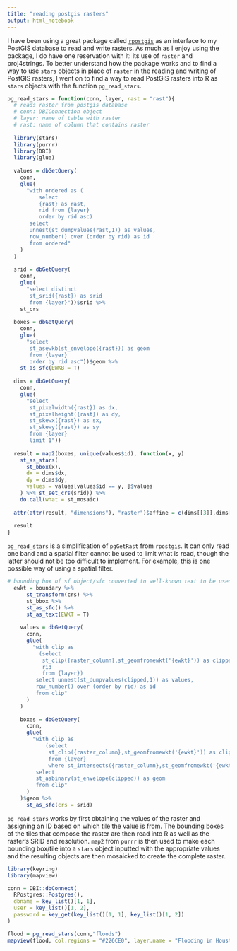 ```yaml
---
title: "reading postgis rasters"
output: html_notebook
---
```

I have been using a great package called [`rpostgis`](https://github.com/mablab/rpostgis) as an interface to my PostGIS database to read and write rasters. As much as I enjoy using the package, I do have one reservation with it: its use of `raster` and proj4strings. To better understand how the package works and to find a way to use `stars` objects in place of `raster` in the reading and writing of PostGIS rasters, I went on to find a way to read PostGIS rasters into R as `stars` objects with the function  `pg_read_stars`.
 
```r
pg_read_stars = function(conn, layer, rast = "rast"){
  # reads raster from postgis database
  # conn: DBIConnection object
  # layer: name of table with raster 
  # rast: name of column that contains raster 
  
  library(stars)
  library(purrr)
  library(DBI)
  library(glue)
  
  values = dbGetQuery(
    conn,
    glue(
      "with ordered as (
          select 
          {rast} as rast, 
          rid from {layer} 
          order by rid asc)
       select
       unnest(st_dumpvalues(rast,1)) as values,
       row_number() over (order by rid) as id
       from ordered"
    )
  )
  
  srid = dbGetQuery(
    conn,
    glue(
      "select distinct 
       st_srid({rast}) as srid 
       from {layer}"))$srid %>% 
    st_crs
  
  boxes = dbGetQuery(
    conn, 
    glue(
      "select 
       st_asewkb(st_envelope({rast})) as geom 
       from {layer}
       order by rid asc"))$geom %>% 
    st_as_sfc(EWKB = T) 
  
  dims = dbGetQuery(
    conn, 
    glue(
      "select  
       st_pixelwidth({rast}) as dx, 
       st_pixelheight({rast}) as dy,
       st_skewx({rast}) as sx,
       st_skewy({rast}) as sy
       from {layer}
       limit 1"))
  
  result = map2(boxes, unique(values$id), function(x, y)
    st_as_stars(
      st_bbox(x),
      dx = dims$dx,
      dy = dims$dy,
      values = values[values$id == y, ]$values
    ) %>% st_set_crs(srid)) %>%
    do.call(what = st_mosaic)
  
  attr(attr(result, "dimensions"), "raster")$affine = c(dims[[3]],dims[[4]])
  
  result
}
```
`pg_read_stars` is a simplification of `pgGetRast` from `rpostgis`. It can only read one band and a spatial filter cannot be used to limit what is read, though the latter should not be too difficult to implement. For example, this is one possible way of using a spatial filter. 

```r
# bounding box of sf object/sfc converted to well-known text to be used as a filter
  ewkt = boundary %>%
      st_transform(crs) %>%
      st_bbox %>%
      st_as_sfc() %>%
      st_as_text(EWKT = T)
    
    values = dbGetQuery(
      conn,
      glue(
        "with clip as
          (select
           st_clip({raster_column},st_geomfromewkt('{ewkt}')) as clipped,
           rid
           from {layer})
         select unnest(st_dumpvalues(clipped,1)) as values,
         row_number() over (order by rid) as id
         from clip"
      )
    )
    
    boxes = dbGetQuery(
      conn,
      glue(
        "with clip as
            (select
             st_clip({raster_column},st_geomfromewkt('{ewkt}')) as clipped
             from {layer}
             where st_intersects({raster_column},st_geomfromewkt('{ewkt}')))
         select
         st_asbinary(st_envelope(clipped)) as geom
         from clip"
      )
    )$geom %>%
      st_as_sfc(crs = srid)
```

`pg_read_stars` works by first obtaining the values of the raster and assigning an ID based on which tile the value is from. The bounding boxes of the tiles that compose the raster are then read into R as well as the raster's SRID and resolution. `map2` from `purrr` is then used to make each bounding box/tile into a `stars` object inputted with the appropriate values and the resulting objects are then mosaicked to create the complete raster.  


```r
library(keyring)
library(mapview)

conn = DBI::dbConnect(
  RPostgres::Postgres(),
  dbname = key_list()[1, 1],
  user = key_list()[1, 2],
  password = key_get(key_list()[1, 1], key_list()[1, 2])
)

flood = pg_read_stars(conn,"floods")
mapview(flood, col.regions = "#226CE0", layer.name = "Flooding in Houston")
```
